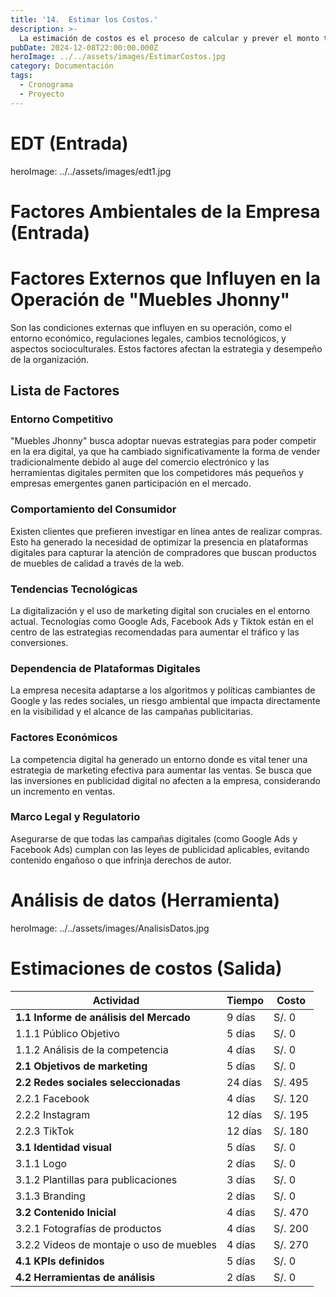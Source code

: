 ```yaml
---
title: '14.  Estimar los Costos.'
description: >-
  La estimación de costos es el proceso de calcular y prever el monto total de los recursos financieros necesarios para completar un proyecto o actividad específica. Incluye identificar todos los costos asociados, como materiales, mano de obra, equipo, servicios, imprevistos y cualquier otro gasto relacionado.
pubDate: 2024-12-08T22:00:00.000Z
heroImage: ../../assets/images/EstimarCostos.jpg
category: Documentación
tags:
  - Cronograma
  - Proyecto
---
```


# EDT (Entrada)
heroImage: ../../assets/images/edt1.jpg

# Factores Ambientales de la Empresa (Entrada)

# Factores Externos que Influyen en la Operación de "Muebles Jhonny"

Son las condiciones externas que influyen en su operación, como el entorno económico, regulaciones legales, cambios tecnológicos, y aspectos socioculturales. Estos factores afectan la estrategia y desempeño de la organización.

## Lista de Factores

### Entorno Competitivo
"Muebles Jhonny" busca adoptar nuevas estrategias para poder competir en la era digital, ya que ha cambiado significativamente la forma de vender tradicionalmente debido al auge del comercio electrónico y las herramientas digitales permiten que los competidores más pequeños y empresas emergentes ganen participación en el mercado.

### Comportamiento del Consumidor
Existen clientes que prefieren investigar en línea antes de realizar compras. Esto ha generado la necesidad de optimizar la presencia en plataformas digitales para capturar la atención de compradores que buscan productos de muebles de calidad a través de la web.

### Tendencias Tecnológicas
La digitalización y el uso de marketing digital son cruciales en el entorno actual. Tecnologías como Google Ads, Facebook Ads y Tiktok están en el centro de las estrategias recomendadas para aumentar el tráfico y las conversiones.

### Dependencia de Plataformas Digitales
La empresa necesita adaptarse a los algoritmos y políticas cambiantes de Google y las redes sociales, un riesgo ambiental que impacta directamente en la visibilidad y el alcance de las campañas publicitarias.

### Factores Económicos
La competencia digital ha generado un entorno donde es vital tener una estrategia de marketing efectiva para aumentar las ventas. Se busca que las inversiones en publicidad digital no afecten a la empresa, considerando un incremento en ventas.

### Marco Legal y Regulatorio
Asegurarse de que todas las campañas digitales (como Google Ads y Facebook Ads) cumplan con las leyes de publicidad aplicables, evitando contenido engañoso o que infrinja derechos de autor.

# Análisis de datos (Herramienta)
heroImage: ../../assets/images/AnalisisDatos.jpg

# Estimaciones de costos (Salida)
| Actividad                          | Tiempo  | Costo  |
|------------------------------------|---------|--------|
| **1.1 Informe de análisis del Mercado** | 9 días  | S/. 0  |
| 1.1.1 Público Objetivo             | 5 días  | S/. 0  |
| 1.1.2 Análisis de la competencia   | 4 días  | S/. 0  |
| **2.1 Objetivos de marketing**     | 5 días  | S/. 0  |
| **2.2 Redes sociales seleccionadas**| 24 días | S/. 495|
| 2.2.1 Facebook                     | 4 días  | S/. 120|
| 2.2.2 Instagram                    | 12 días | S/. 195|
| 2.2.3 TikTok                       | 12 días | S/. 180|
| **3.1 Identidad visual**           | 5 días  | S/. 0  |
| 3.1.1 Logo                         | 2 días  | S/. 0  |
| 3.1.2 Plantillas para publicaciones| 3 días  | S/. 0  |
| 3.1.3 Branding                     | 2 días  | S/. 0  |
| **3.2 Contenido Inicial**          | 4 días  | S/. 470|
| 3.2.1 Fotografías de productos     | 4 días  | S/. 200|
| 3.2.2 Videos de montaje o uso de muebles| 4 días| S/. 270|
| **4.1 KPIs definidos**             | 5 días  | S/. 0  |
| **4.2 Herramientas de análisis**   | 2 días  | S/. 0  |